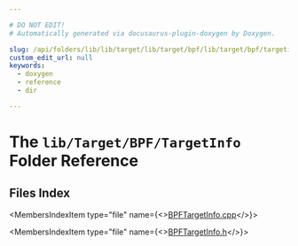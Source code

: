 ```yaml
---

# DO NOT EDIT!
# Automatically generated via docusaurus-plugin-doxygen by Doxygen.

slug: /api/folders/lib/lib/target/lib/target/bpf/lib/target/bpf/targetinfo
custom_edit_url: null
keywords:
  - doxygen
  - reference
  - dir

---
```





# The `lib/Target/BPF/TargetInfo` Folder Reference

<DoxygenPage pluginConfig={pluginConfig}>



## Files Index

<MembersIndex>

<MembersIndexItem
  type="file"
  name={<><a href="/docs/api/files/lib/lib/target/lib/target/bpf/lib/target/bpf/targetinfo/bpftargetinfo-cpp">BPFTargetInfo.cpp</a></>}>
</MembersIndexItem>

<MembersIndexItem
  type="file"
  name={<><a href="/docs/api/files/lib/lib/target/lib/target/bpf/lib/target/bpf/targetinfo/bpftargetinfo-h">BPFTargetInfo.h</a></>}>
</MembersIndexItem>

</MembersIndex>


</DoxygenPage>

